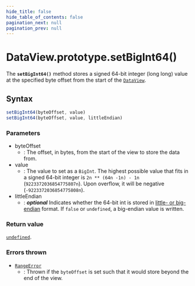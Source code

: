 ```yaml
---
hide_title: false
hide_table_of_contents: false
pagination_next: null
pagination_prev: null
---
```

# DataView.prototype.setBigInt64()

The **`setBigInt64()`** method stores a signed 64-bit integer
(long long) value at the specified byte offset from the start of the
[`DataView`](../../../globals/DataView/DataView.mdx).

## Syntax

```js
setBigInt64(byteOffset, value)
setBigInt64(byteOffset, value, littleEndian)
```

### Parameters

- byteOffset
  - : The offset, in bytes, from the start of the view to store the data from.
- value
  - : The value to set as a `BigInt`. The highest possible value that fits in
    a signed 64-bit integer is
    `2n ** (64n -1n) - 1n` (`9223372036854775807n`). Upon
    overflow, it will be negative (`-9223372036854775808n`).
- littleEndian
  - : _**optional**_ Indicates whether the 64-bit int is stored in [little- or big-endian](https://developer.mozilla.org/docs/Glossary/Endianness) format. If
    `false` or `undefined`, a big-endian value is written.

### Return value

[`undefined`](../../../globals/undefined.mdx).

### Errors thrown

- [`RangeError`](../../RangeError/RangeError.mdx)
  - : Thrown if the `byteOffset` is set such that it would store beyond the end
    of the view.
